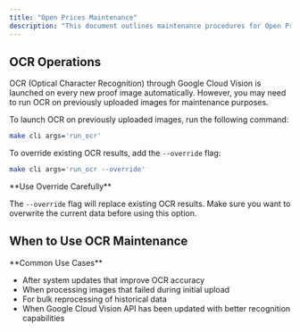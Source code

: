 ```yaml
---
title: "Open Prices Maintenance"
description: "This document outlines maintenance procedures for Open Prices, specifically how to launch OCR on previously uploaded images. It provides commands for running OCR and overriding existing results, ensuring data accuracy and completeness."
---
```



## OCR Operations

<Callout type="info">
  OCR (Optical Character Recognition) through Google Cloud Vision is launched on
  every new proof image automatically. However, you may need to run OCR on
  previously uploaded images for maintenance purposes.
</Callout>

<Steps>
<Step title="Run OCR on Previous Images">

To launch OCR on previously uploaded images, run the following command:

```bash title="Launch OCR on Previous Images"
make cli args='run_ocr'
```

</Step>
<Step title="Override Existing OCR Results">

To override existing OCR results, add the `--override` flag:

```bash title="Override Existing OCR Results"
make cli args='run_ocr --override'
```

<Callout type="warning">
**Use Override Carefully**

The `--override` flag will replace existing OCR results. Make sure you want to overwrite the current data before using this option.

</Callout>

</Step>
</Steps>

## When to Use OCR Maintenance

<Callout type="info">
**Common Use Cases**

- After system updates that improve OCR accuracy
- When processing images that failed during initial upload
- For bulk reprocessing of historical data
- When Google Cloud Vision API has been updated with better recognition capabilities
  </Callout>
